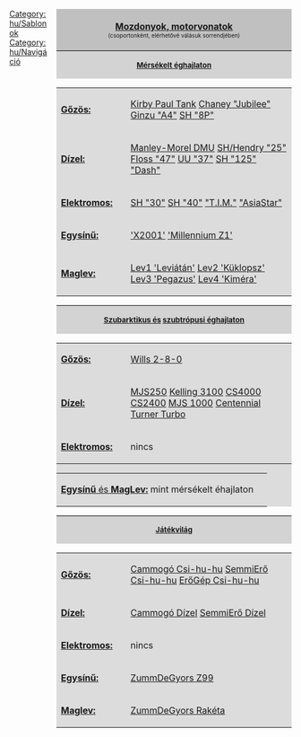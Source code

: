 <noinclude></noinclude>
<div style="width:420px; float:right; padding-left:12px; background:none;">
<div style="border:0px solid #000000; background:#C0C0C0; padding:5px; -moz-border-radius-topleft:5px; -moz-border-radius-topright:5px; font-size: 12pt;">
<center><strong><font size="3">[[hu/Manual/Base Set/Vehicles/Vonatok|Mozdonyok, motorvonatok]]</font><br></strong><font size="1">(csoportonként, elérhetővé válásuk sorrendjében)</font></center>
</div>
<div style="border:0px solid black; border-top-width: 1px; background:#D3D3D3; padding:6px; font-size: 8pt;"><center><font size="2"><strong>[[hu/Manual/Éghajlatok|Mérsékelt éghajlaton]]</strong></font></center></div>
<div style="border:0px solid black; border-top-width: 0px; background:#DCDCDC; font-size: 8pt;">
{| cellpadding="0" cellspacing="3"
|- valign="top" 
|<u>'''Gőzös:'''</u>|| 
|{{en/nowrap begin}} [[hu/Manual/Base Set/Vehicles/Kirby Paul Tank|Kirby Paul Tank]]{{en/·w}} [[hu/Manual/Base Set/Vehicles/Chaney "Jubilee"|Chaney "Jubilee"]]{{en/·w}} [[hu/Manual/Base Set/Vehicles/Ginzu "A4"|Ginzu "A4"]]{{en/·w}} [[hu/Manual/Base Set/Vehicles/SH "8P"|SH "8P"]]{{en/nowrap end}}
|- valign="top"
|<u>'''Dízel:'''</u>||
|{{en/nowrap begin}} [[hu/Manual/Base Set/Vehicles/Manley-Morel DMU|Manley-Morel DMU]]{{en/·w}} [[hu/Manual/Base Set/Vehicles/SH/Hendry "25"|SH/Hendry "25"]]{{en/·w}} [[hu/Manual/Base Set/Vehicles/Floss "47"|Floss "47"]]{{en/·w}} [[hu/Manual/Base Set/Vehicles/UU "37"|UU "37"]]{{en/·w}} [[hu/Manual/Base Set/Vehicles/SH "125"|SH "125"]]{{en/·w}} [[hu/Manual/Base Set/Vehicles/Dash|"Dash"]]{{en/nowrap end}}
|- valign="top"
|<u>'''Elektromos:'''</u>||
|{{en/nowrap begin}} [[hu/Manual/Base Set/Vehicles/SH "30"|SH "30"]]{{en/·w}} [[hu/Manual/Base Set/Vehicles/SH "40"|SH "40"]]{{en/·w}} [[hu/Manual/Base Set/Vehicles/T.I.M.|"T.I.M."]]{{en/·w}} [[hu/Manual/Base Set/Vehicles/AsiaStar|"AsiaStar"]]{{en/nowrap end}}
|- valign="top"
|<u>'''Egysínű:'''</u>||
|{{en/nowrap begin}} [[hu/Manual/Base Set/Vehicles/X2001|'X2001']]{{en/·w}} [[hu/Manual/Base Set/Vehicles/Millennium Z1|'Millennium Z1']]{{en/nowrap end}}
|- valign="top" 
|<u>'''Maglev:'''</u>||
|{{en/nowrap begin}} [[hu/Manual/Base Set/Vehicles/Lev1 'Leviátán'|Lev1 'Leviátán']]{{en/·w}} [[hu/Manual/Base Set/Vehicles/Lev2 'Küklopsz'|Lev2 'Küklopsz']]{{en/·w}} [[hu/Manual/Base Set/Vehicles/Lev3 'Pegazus'|Lev3 'Pegazus']]{{en/·w}} [[hu/Manual/Base Set/Vehicles/Lev4 'Kiméra'|Lev4 'Kiméra']]{{en/nowrap end}}
|}
</div>
<div style="border:0px solid black; border-top-width: 1px; background:#D3D3D3; padding:6px; font-size: 8pt;"><center><font size="2"><strong>[[hu/Manual/Éghajlatok#Szubarktikus|Szubarktikus és]] [[hu/Manual/Éghajlatok#Szubtrópusi|szubtrópusi éghajlaton]]</strong></font></center></div>
<div style="border:0px solid black; border-top-width: 0px; background:#DCDCDC; font-size: 8pt;">
{| cellpadding="0" cellspacing="3"
|- valign="top" 
|<u>'''Gőzös:'''</u>||
|{{en/nowrap begin}} [[hu/Manual/Base Set/Vehicles/Wills 2-8-0|Wills 2-8-0]]{{en/nowrap end}}
|- valign="top" 
|<u>'''Dízel:'''</u>||
|{{en/nowrap begin}} [[hu/Manual/Base Set/Vehicles/MJS250|MJS250]]{{en/·w}} [[hu/Manual/Base Set/Vehicles/Kelling 3100|Kelling 3100]]{{en/·w}} [[hu/Manual/Base Set/Vehicles/CS4000|CS4000]]{{en/·w}} [[hu/Manual/Base Set/Vehicles/CS2400|CS2400]]{{en/·w}} [[hu/Manual/Base Set/Vehicles/MJS 1000|MJS 1000]]{{en/·w}} [[hu/Manual/Base Set/Vehicles/Centennial|Centennial]]{{en/·w}} [[hu/Manual/Base Set/Vehicles/Turner Turbo|Turner Turbo]]{{en/nowrap end}}
|-
|<u>'''Elektromos:'''</u>||
| nincs
|}
{| cellpadding="0" cellspacing="3"
|<u>'''Egysínű''' és '''MagLev:'''</u> {{en/nowrap begin}} mint mérsékelt éhajlaton{{en/nowrap end}}||
|}</div>
<div style="border:0px solid black; border-top-width: 1px; background:#D3D3D3; padding:6px; font-size: 8pt;"><center><font size="2"><strong>[[hu/Manual/Éghajlatok#Játékvilág|Játékvilág]]</strong></font></center></div>
<div style="border:0px solid black; border-top-width: 0px; background:#DCDCDC; font-size: 8pt;">
{| cellpadding="0" cellspacing="3"
|- valign="top" 
|<u>'''Gőzös:'''</u>||
|{{en/nowrap begin}} [[hu/Cammogó Csi-hu-hu|Cammogó Csi-hu-hu]]{{en/·w}} [[hu/SemmiErő Csi-hu-hu|SemmiErő Csi-hu-hu]]{{en/·w}} [[hu/ErőGép Csi-hu-hu|ErőGép Csi-hu-hu]]{{en/nowrap end}}
|- valign="top" 
|<u>'''Dízel:'''</u>||
|{{en/nowrap begin}} [[hu/Cammogó Dízel|Cammogó Dízel]]{{en/·w}} [[hu/SemmiErő Dízel|SemmiErő Dízel]]{{en/nowrap end}}
|-
|<u>'''Elektromos:'''</u>||
|nincs
|-
|<u>'''Egysínű:'''</u>||
|[[hu/ZummDeGyors Z99|ZummDeGyors Z99]]
|-
|<u>'''Maglev:'''</u>||
|[[hu/ZummDeGyors Rakéta|ZummDeGyors Rakéta]]
|}
</div>
</div>
<noinclude>

[[Category:hu/Sablonok]][[Category:hu/Navigáció]]
</noinclude>